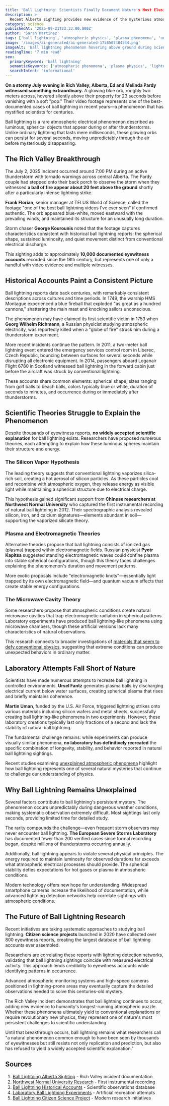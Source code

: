 ```yaml
---
title: 'Ball Lightning: Scientists Finally Document Nature's Most Elusive Phenomenon'
description: >-
  Recent Alberta sighting provides new evidence of the mysterious atmospheric phenomenon that has puzzled scientists for centuries.
category: science
publishedAt: '2025-09-21T23:33:00.000Z'
author: 'Sarah Martinez'
tags: ['ball lightning', 'atmospheric physics', 'plasma phenomena', 'unexplained science', 'lightning research', 'Alberta sighting']
image: '/images/ai-generated/ai-generated-1758507484544.png'
imageAlt: 'Ball lightning phenomenon hovering above ground during scientific observation, representing the mysterious unexplained phenomena that continue to puzzle researchers'
readingTime: '7 min read'
seo:
  primaryKeyword: 'ball lightning'
  semanticKeywords: ['atmospheric phenomena', 'plasma physics', 'lightning research', 'electrical discharge', 'atmospheric science']
  searchIntent: 'informational'
---
```


**On a stormy July evening in Rich Valley, Alberta, Ed and Melinda Pardy witnessed something extraordinary.** A glowing blue orb, roughly two meters across, hovered silently above their property for 23 seconds before vanishing with a soft "pop." Their video footage represents one of the best-documented cases of ball lightning in recent years—a phenomenon that has mystified scientists for centuries.

Ball lightning is a rare atmospheric electrical phenomenon described as luminous, spherical objects that appear during or after thunderstorms. Unlike ordinary lightning that lasts mere milliseconds, these glowing orbs can persist for several seconds, moving unpredictably through the air before mysteriously disappearing.

## The Rich Valley Breakthrough

The July 2, 2025 incident occurred around 7:00 PM during an active thunderstorm with tornado warnings across central Alberta. The Pardy couple had stepped onto their back porch to observe the storm when they witnessed **a ball of fire appear about 20 feet above the ground** shortly after a particularly intense lightning strike.

**Frank Florian**, senior manager at TELUS World of Science, called the footage "one of the best ball lightning videos I've ever seen" if confirmed authentic. The orb appeared blue-white, moved eastward with the prevailing winds, and maintained its structure for an unusually long duration.

Storm chaser **George Kourounis** noted that the footage captures characteristics consistent with historical ball lightning reports: the spherical shape, sustained luminosity, and quiet movement distinct from conventional electrical discharge.

This sighting adds to approximately **10,000 documented eyewitness accounts** recorded since the 18th century, but represents one of only a handful with video evidence and multiple witnesses.

## Historical Accounts Paint a Consistent Picture

Ball lightning reports date back centuries, with remarkably consistent descriptions across cultures and time periods. In 1749, the warship HMS Montague experienced a blue fireball that exploded "as great as a hundred cannons," shattering the main mast and knocking sailors unconscious.

The phenomenon may have claimed its first scientific victim in 1753 when **Georg Wilhelm Richmann**, a Russian physicist studying atmospheric electricity, was reportedly killed when a "globe of fire" struck him during a thunderstorm experiment.

More recent incidents continue the pattern. In 2011, a two-meter ball lightning event entered the emergency services control room in Liberec, Czech Republic, bouncing between surfaces for several seconds while disrupting all electronic equipment. In 2014, passengers aboard Loganair Flight 6780 in Scotland witnessed ball lightning in the forward cabin just before the aircraft was struck by conventional lightning.

These accounts share common elements: spherical shape, sizes ranging from golf balls to beach balls, colors typically blue or white, duration of seconds to minutes, and occurrence during or immediately after thunderstorms.

## Scientific Theories Struggle to Explain the Phenomenon

Despite thousands of eyewitness reports, **no widely accepted scientific explanation** for ball lightning exists. Researchers have proposed numerous theories, each attempting to explain how these luminous spheres maintain their structure and energy.

### The Silicon Vapor Hypothesis

The leading theory suggests that conventional lightning vaporizes silica-rich soil, creating a hot aerosol of silicon particles. As these particles cool and recombine with atmospheric oxygen, they release energy as visible light while maintaining a spherical structure due to electrical charge.

This hypothesis gained significant support from **Chinese researchers at Northwest Normal University** who captured the first instrumental recording of natural ball lightning in 2012. Their spectrographic analysis revealed silicon, iron, and calcium signatures—elements abundant in soil—supporting the vaporized silicate theory.

### Plasma and Electromagnetic Theories

Alternative theories propose that ball lightning consists of ionized gas (plasma) trapped within electromagnetic fields. Russian physicist **Pyotr Kapitsa** suggested standing electromagnetic waves could confine plasma into stable spherical configurations, though this theory faces challenges explaining the phenomenon's duration and movement patterns.

More exotic proposals include "electromagnetic knots"—essentially light trapped by its own electromagnetic field—and quantum vacuum effects that create stable energy configurations.

### The Microwave Cavity Theory

Some researchers propose that atmospheric conditions create natural microwave cavities that trap electromagnetic radiation in spherical patterns. Laboratory experiments have produced ball lightning-like phenomena using microwave chambers, though these artificial versions lack many characteristics of natural observations.

This research connects to broader investigations of [materials that seem to defy conventional physics](/science/materials-defy-physics-laws-impossible-properties), suggesting that extreme conditions can produce unexpected behaviors in ordinary matter.

## Laboratory Attempts Fall Short of Nature

Scientists have made numerous attempts to recreate ball lightning in controlled environments. **Ursel Fantz** generates plasma balls by discharging electrical current below water surfaces, creating spherical plasma that rises and briefly maintains coherence.

**Martin Uman**, funded by the U.S. Air Force, triggered lightning strikes onto various materials including silicon wafers and metal sheets, successfully creating ball lightning-like phenomena in two experiments. However, these laboratory creations typically last only fractions of a second and lack the stability of natural ball lightning.

The fundamental challenge remains: while experiments can produce visually similar phenomena, **no laboratory has definitively recreated** the specific combination of longevity, stability, and behavior reported in natural ball lightning sightings.

Recent studies examining [unexplained atmospheric phenomena](/science/scientific-mysteries-puzzle-researchers) highlight how ball lightning represents one of several natural mysteries that continue to challenge our understanding of physics.

## Why Ball Lightning Remains Unexplained

Several factors contribute to ball lightning's persistent mystery. The phenomenon occurs unpredictably during dangerous weather conditions, making systematic observation extremely difficult. Most sightings last only seconds, providing limited time for detailed study.

The rarity compounds the challenge—even frequent storm observers may never encounter ball lightning. **The European Severe Storms Laboratory** has documented fewer than 200 verified cases since formal recording began, despite millions of thunderstorms occurring annually.

Additionally, ball lightning appears to violate several physical principles. The energy required to maintain luminosity for observed durations far exceeds what atmospheric electrical processes should provide. The spherical stability defies expectations for hot gases or plasma in atmospheric conditions.

Modern technology offers new hope for understanding. Widespread smartphone cameras increase the likelihood of documentation, while advanced lightning detection networks help correlate sightings with atmospheric conditions.

## The Future of Ball Lightning Research

Recent initiatives are taking systematic approaches to studying ball lightning. **Citizen science projects** launched in 2020 have collected over 800 eyewitness reports, creating the largest database of ball lightning accounts ever assembled.

Researchers are correlating these reports with lightning detection networks, validating that ball lightning sightings coincide with measured electrical activity. This approach lends credibility to eyewitness accounts while identifying patterns in occurrence.

Advanced atmospheric monitoring systems and high-speed cameras positioned in lightning-prone areas may eventually capture the detailed observations needed to solve this centuries-old mystery.

The Rich Valley incident demonstrates that ball lightning continues to occur, adding new evidence to humanity's longest-running atmospheric puzzle. Whether these phenomena ultimately yield to conventional explanations or require revolutionary new physics, they represent one of nature's most persistent challenges to scientific understanding.

Until that breakthrough occurs, ball lightning remains what researchers call "a natural phenomenon common enough to have been seen by thousands of eyewitnesses but still resists not only replication and prediction, but also has refused to yield a widely accepted scientific explanation."

## Sources

1. [Ball Lightning Alberta Sighting](https://globalnews.ca/news/11272805/alberta-storm-lightning-ball-video-july/) - Rich Valley incident documentation
2. [Northwest Normal University Research](https://phys.org/news/2014-01-ball-lightning-spectrum-nature.html) - First instrumental recording
3. [Ball Lightning Historical Accounts](https://hgss.copernicus.org/articles/12/43/2021/) - Scientific observations database
4. [Laboratory Ball Lightning Experiments](https://www.chemistryworld.com/news/ball-lightning-captured-in-the-lab/6503.article) - Artificial recreation attempts
5. [Ball Lightning Citizen Science Project](https://eos.org/articles/have-you-seen-ball-lightning-scientists-want-to-know-about-it) - Modern research initiatives
